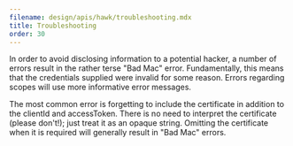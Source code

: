 ```yaml
---
filename: design/apis/hawk/troubleshooting.mdx
title: Troubleshooting
order: 30
---
```


In order to avoid disclosing information to a potential hacker, a number of
errors result in the rather terse "Bad Mac" error. Fundamentally, this means
that the credentials supplied were invalid for some reason. Errors regarding
scopes will use more informative error messages.

The most common error is forgetting to include the certificate in addition to
the clientId and accessToken.  There is no need to interpret the certificate
(please don't!); just treat it as an opaque string.  Omitting the certificate
when it is required will generally result in "Bad Mac" errors.
